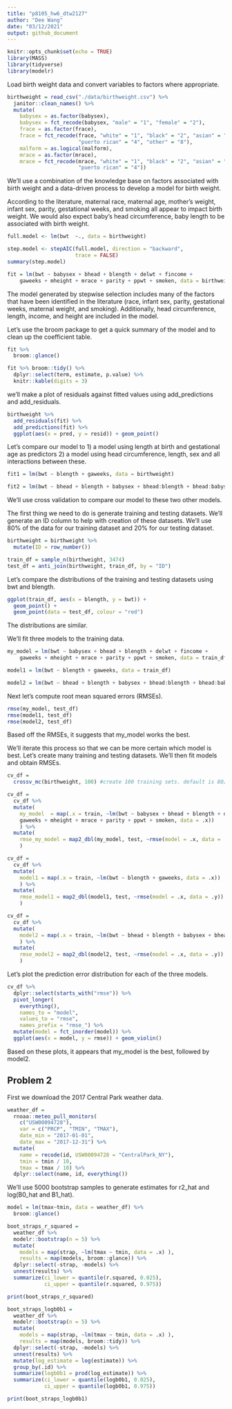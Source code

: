 ```yaml
---
title: "p8105_hw6_dtw2127"
author: "Dee Wang"
date: "03/12/2021"
output: github_document
---
```


```r
knitr::opts_chunk$set(echo = TRUE)
library(MASS)
library(tidyverse)
library(modelr)
```

Load birth weight data and convert variables to factors where appropriate. 

```r
birthweight = read_csv("./data/birthweight.csv") %>% 
  janitor::clean_names() %>% 
  mutate(
    babysex = as.factor(babysex),
    babysex = fct_recode(babysex, "male" = "1", "female" = "2"),
    frace = as.factor(frace),
    frace = fct_recode(frace, "white" = "1", "black" = "2", "asian" = "3", 
                       "puerto rican" = "4", "other" = "8"),
    malform = as.logical(malform),
    mrace = as.factor(mrace),
    mrace = fct_recode(mrace, "white" = "1", "black" = "2", "asian" = "3", 
                       "puerto rican" = "4"))
```

We'll use a combination of the knowledge base on factors associated with birth weight and a data-driven process to develop a model for birth weight. 

According to the literature, maternal race, maternal age, mother's weight, infant sex, parity, gestational weeks, and smoking all appear to impact birth weight. We would also expect baby's head circumference, baby length to be associated with birth weight. 

```r
full.model <- lm(bwt  ~., data = birthweight)

step.model <- stepAIC(full.model, direction = "backward", 
                      trace = FALSE)
summary(step.model)

fit = lm(bwt ~ babysex + bhead + blength + delwt + fincome + 
    gaweeks + mheight + mrace + parity + ppwt + smoken, data = birthweight)
```
The model generated by stepwise selection includes many of the factors that have been identified in the literature (race, infant sex, parity, gestational weeks, maternal weight, and smoking). Additionally, head circumference, length, income, and height are included in the model. 

Let's use the broom package to get a quick summary of the model and to clean up the coefficient table. 

```r
fit %>% 
  broom::glance()

fit %>% broom::tidy() %>% 
  dplyr::select(term, estimate, p.value) %>% 
  knitr::kable(digits = 3)
```

we'll make a plot of residuals against fitted values using add_predictions and add_residuals. 

```r

birthweight %>%
  add_residuals(fit) %>% 
  add_predictions(fit) %>% 
  ggplot(aes(x = pred, y = resid)) + geom_point()
```
Let's compare our model to 1) a model using length at birth and gestational age as predictors 2) a model using head circumference, length, sex and all interactions between these. 

```r
fit1 = lm(bwt ~ blength + gaweeks, data = birthweight)

fit2 = lm(bwt ~ bhead + blength + babysex + bhead:blength + bhead:babysex + blength:babysex + bhead:blength:babysex, data = birthweight) #check that the interaction terms were added correctly

```

We'll use cross validation to compare our model to these two other models. 

The first thing we need to do is generate training and testing datasets. We'll generate an ID column to help with creation of these datasets. We'll use 80% of the data for our training dataset and 20% for our testing dataset.

```r
birthweight = birthweight %>%
  mutate(ID = row_number())

train_df = sample_n(birthweight, 3474)
test_df = anti_join(birthweight, train_df, by = "ID")

```

Let's compare the distributions of the training and testing datasets using bwt and blength. 

```r
ggplot(train_df, aes(x = blength, y = bwt)) + 
  geom_point() + 
  geom_point(data = test_df, colour = "red")
```

The distributions are similar. 

We'll fit three models to the training data. 


```r
my_model = lm(bwt ~ babysex + bhead + blength + delwt + fincome + 
    gaweeks + mheight + mrace + parity + ppwt + smoken, data = train_df)

model1 = lm(bwt ~ blength + gaweeks, data = train_df)

model2 = lm(bwt ~ bhead + blength + babysex + bhead:blength + bhead:babysex + blength:babysex + bhead:blength:babysex, data = train_df)
```

Next let's compute root mean squared errors (RMSEs).

```r
rmse(my_model, test_df)
rmse(model1, test_df)
rmse(model2, test_df)
```
Based off the RMSEs, it suggests that my_model works the best.

We'll iterate this process so that we can be more certain which model is best. Let's create many training and testing datasets. We'll then fit models and obtain RMSEs.

```r
cv_df = 
  crossv_mc(birthweight, 100) #create 100 training sets. default is 80/20 training/test split. 

cv_df = 
  cv_df %>% 
  mutate(
    my_model  = map(.x = train, ~lm(bwt ~ babysex + bhead + blength + delwt + fincome + 
    gaweeks + mheight + mrace + parity + ppwt + smoken, data = .x))
    ) %>% 
  mutate(
    rmse_my_model = map2_dbl(my_model, test, ~rmse(model = .x, data = .y))
    )

cv_df = 
  cv_df %>% 
  mutate(
    model1 = map(.x = train, ~lm(bwt ~ blength + gaweeks, data = .x))
    ) %>% 
  mutate(
    rmse_model1 = map2_dbl(model1, test, ~rmse(model = .x, data = .y))
    )

cv_df = 
  cv_df %>% 
  mutate(
    model2 = map(.x = train, ~lm(bwt ~ bhead + blength + babysex + bhead:blength + bhead:babysex + blength:babysex + bhead:blength:babysex, data = .x))
    ) %>% 
  mutate(
    rmse_model2 = map2_dbl(model2, test, ~rmse(model = .x, data = .y))
    )

```

Let's plot the prediction error distribution for each of the three models. 

```r
cv_df %>% 
  dplyr::select(starts_with("rmse")) %>% 
  pivot_longer(
    everything(),
    names_to = "model", 
    values_to = "rmse",
    names_prefix = "rmse_") %>% 
  mutate(model = fct_inorder(model)) %>% 
  ggplot(aes(x = model, y = rmse)) + geom_violin()
```

Based on these plots, it appears that my_model is the best, followed by model2.

## Problem 2 

First we download the 2017 Central Park weather data.

```r
weather_df = 
  rnoaa::meteo_pull_monitors(
    c("USW00094728"),
    var = c("PRCP", "TMIN", "TMAX"), 
    date_min = "2017-01-01",
    date_max = "2017-12-31") %>%
  mutate(
    name = recode(id, USW00094728 = "CentralPark_NY"),
    tmin = tmin / 10,
    tmax = tmax / 10) %>%
  dplyr::select(name, id, everything())
```
We'll use 5000 bootstrap samples to generate estimates for r2_hat and log(B0_hat and B1_hat). 

```r
model = lm(tmax~tmin, data = weather_df) %>% 
  broom::glance()
```


```r
boot_straps_r_squared = 
  weather_df %>% 
  modelr::bootstrap(n = 5) %>% 
  mutate(
    models = map(strap, ~lm(tmax ~ tmin, data = .x) ),
    results = map(models, broom::glance)) %>% 
  dplyr::select(-strap, -models) %>% 
  unnest(results) %>% 
  summarize(ci_lower = quantile(r.squared, 0.025),
            ci_upper = quantile(r.squared, 0.975)) 

print(boot_straps_r_squared)
```


```r
boot_straps_logb0b1 = 
  weather_df %>% 
  modelr::bootstrap(n = 5) %>% 
  mutate(
    models = map(strap, ~lm(tmax ~ tmin, data = .x) ),
    results = map(models, broom::tidy)) %>% 
  dplyr::select(-strap, -models) %>% 
  unnest(results) %>% 
  mutate(log_estimate = log(estimate)) %>% 
  group_by(.id) %>% 
  summarize(logb0b1 = prod(log_estimate)) %>% 
  summarize(ci_lower = quantile(logb0b1, 0.025),
            ci_upper = quantile(logb0b1, 0.975))

print(boot_straps_logb0b1)

  
```


